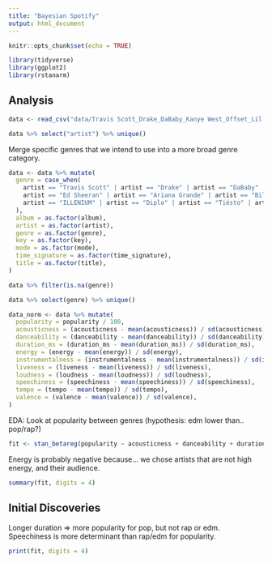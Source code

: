 ```yaml
---
title: "Bayesian Spotify"
output: html_document
---
```


```r
knitr::opts_chunk$set(echo = TRUE)
```

```r
library(tidyverse)
library(ggplot2)
library(rstanarm)
```


## Analysis

```r
data <- read_csv("data/Travis Scott_Drake_DaBaby_Kanye West_Offset_Lil Skies_Ed Sheeran_Ariana Grande_Billie Eilish_Jonas Brothers_Camila Cabello_Harry Styles_ILLENIUM_Diplo_Tiësto_Marshmello_Flume_Avicii_2019.csv")
```

```r
data %>% select("artist") %>% unique()
```

Merge specific genres that we intend to use into a more broad genre category.
```r

data <- data %>% mutate(
  genre = case_when(
    artist == "Travis Scott" | artist == "Drake" | artist == "DaBaby" | artist == "Kanye West" | artist == "Offset" | artist == "Lil Skies" ~ "rap", 
    artist == "Ed Sheeran" | artist == "Ariana Grande" | artist == "Billie Eilish" | artist == "Jonas Brothers" | artist == "Camila Cabello" | artist == "Harry Styles" ~ "pop", 
    artist == "ILLENIUM" | artist == "Diplo" | artist == "Tiësto" | artist == "Marshmello" | artist == "Flume" | artist == "Avicii" ~ "edm"
  ),
  album = as.factor(album),
  artist = as.factor(artist),
  genre = as.factor(genre),
  key = as.factor(key),
  mode = as.factor(mode),
  time_signature = as.factor(time_signature),
  title = as.factor(title),
)

```

```r
data %>% filter(is.na(genre))
```
```r
data %>% select(genre) %>% unique()
```


```r
data_norm <- data %>% mutate(
  popularity = popularity / 100,
  acousticness = (acousticness - mean(acousticness)) / sd(acousticness),
  danceability = (danceability - mean(danceability)) / sd(danceability),
  duration_ms = (duration_ms - mean(duration_ms)) / sd(duration_ms),
  energy = (energy - mean(energy)) / sd(energy),
  instrumentalness = (instrumentalness - mean(instrumentalness)) / sd(instrumentalness),
  liveness = (liveness - mean(liveness)) / sd(liveness),
  loudness = (loudness - mean(loudness)) / sd(loudness),
  speechiness = (speechiness - mean(speechiness)) / sd(speechiness),
  tempo = (tempo - mean(tempo)) / sd(tempo),
  valence = (valence - mean(valence)) / sd(valence),
)
```


EDA: Look at popularity between genres (hypothesis: edm lower than.. pop/rap?)


```r
fit <- stan_betareg(popularity ~ acousticness + danceability + duration_ms + energy + instrumentalness + liveness + loudness + speechiness + tempo + valence + genre * energy + genre * tempo + genre * speechiness + genre * duration_ms, data = data_norm, link = "logit", algorithm = "sampling")
```

Energy is probably negative because... we chose artists that are not high energy, and their audience.

```r
summary(fit, digits = 4)
```

## Initial Discoveries
Longer duration => more popularity for pop, but not rap or edm.
Speechiness is more determinant than rap/edm for popularity.

```r
print(fit, digits = 4)
```

